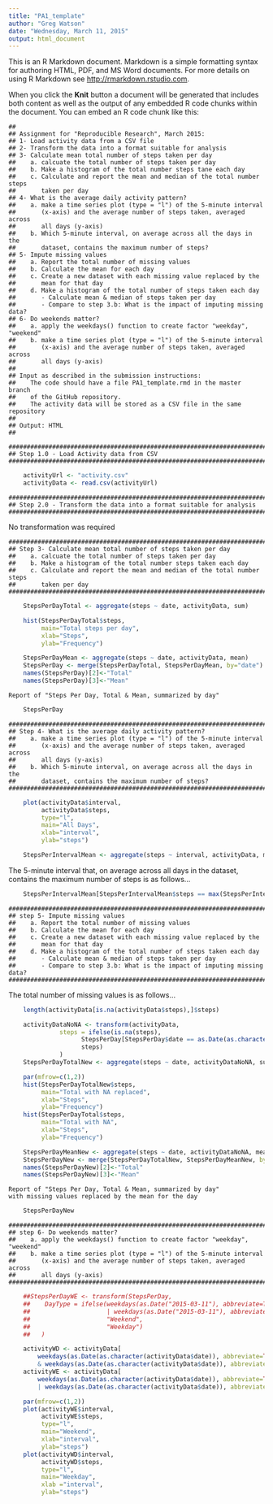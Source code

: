 ```yaml
---
title: "PA1_template"
author: "Greg Watson"
date: "Wednesday, March 11, 2015"
output: html_document
---
```


This is an R Markdown document. Markdown is a simple formatting syntax for authoring HTML, PDF, and MS Word documents. For more details on using R Markdown see <http://rmarkdown.rstudio.com>.

When you click the **Knit** button a document will be generated that includes both content as well as the output of any embedded R code chunks within the document. You can embed an R code chunk like this:

    ##
    ## Assignment for "Reproducible Research", March 2015:
    ## 1- Load activity data from a CSV file
    ## 2- Transform the data into a format suitable for analysis
    ## 3- Calculate mean total number of steps taken per day
    ##    a. calcuate the total number of steps taken per day
    ##    b. Make a histogram of the total number steps tane each day
    ##    c. Calculate and report the mean and median of the total number steps 
    ##       taken per day
    ## 4- What is the average daily activity pattern?
    ##    a. make a time series plot (type = "l") of the 5-minute interval
    ##       (x-axis) and the average number of steps taken, averaged across
    ##       all days (y-axis)
    ##    b. Which 5-minute interval, on average across all the days in the
    ##       dataset, contains the maximum number of steps?
    ## 5- Impute missing values
    ##    a. Report the total number of missing values
    ##    b. Calculate the mean for each day
    ##    c. Create a new dataset with each missing value replaced by the 
    ##       mean for that day
    ##    d. Make a histogram of the total number of steps taken each day
    ##       - Calculate mean & median of steps taken per day
    ##       - Compare to step 3.b: What is the impact of imputing missing data?
    ## 6- Do weekends matter?
    ##    a. apply the weekdays() function to create factor "weekday", "weekend" 
    ##    b. make a time series plot (type = "l") of the 5-minute interval
    ##       (x-axis) and the average number of steps taken, averaged across
    ##       all days (y-axis)
    ##
    ## Input as described in the submission instructions: 
    ##    The code should have a file PA1_template.rmd in the master branch 
    ##    of the GitHub repository. 
    ##    The activity data will be stored as a CSV file in the same repository
    ##
    ## Output: HTML
    ##
    
    ##########################################################################
    ## Step 1.0 - Load Activity data from CSV
    ##########################################################################
    
```r
    activityUrl <- "activity.csv"
    activityData <- read.csv(activityUrl)
```
    
    ##########################################################################
    ## Step 2.0 - Transform the data into a format suitable for analysis
    ##########################################################################
    
No transformation was required    
    
    ##########################################################################
    ## Step 3- Calculate mean total number of steps taken per day
    ##    a. calcuate the total number of steps taken per day
    ##    b. Make a histogram of the total number steps taken each day
    ##    c. Calculate and report the mean and median of the total number steps 
    ##       taken per day
    ##########################################################################
```r
    StepsPerDayTotal <- aggregate(steps ~ date, activityData, sum)
```
```r
    hist(StepsPerDayTotal$steps, 
         main="Total steps per day", 
         xlab="Steps", 
         ylab="Frequency")
```
```r
    StepsPerDayMean <- aggregate(steps ~ date, activityData, mean)
    StepsPerDay <- merge(StepsPerDayTotal, StepsPerDayMean, by="date")
    names(StepsPerDay)[2]<-"Total"
    names(StepsPerDay)[3]<-"Mean"
```
    Report of "Steps Per Day, Total & Mean, summarized by day"
```r
    StepsPerDay
```
    ##########################################################################
    ## Step 4- What is the average daily activity pattern?
    ##    a. make a time series plot (type = "l") of the 5-minute interval
    ##       (x-axis) and the average number of steps taken, averaged across
    ##       all days (y-axis)
    ##    b. Which 5-minute interval, on average across all the days in the
    ##       dataset, contains the maximum number of steps?
    ##########################################################################
```r
    plot(activityData$interval, 
         activityData$steps, 
         type="l", 
         main="All Days", 
         xlab="interval",
         ylab="steps")
```
```r
    StepsPerIntervalMean <- aggregate(steps ~ interval, activityData, mean)
```
The 5-minute interval that, on average across all days in the dataset, contains the 
maximum number of steps is as follows...
```r
    StepsPerIntervalMean[StepsPerIntervalMean$steps == max(StepsPerIntervalMean$steps),1]
```
   
    ##########################################################################
    ## step 5- Impute missing values
    ##    a. Report the total number of missing values
    ##    b. Calculate the mean for each day
    ##    c. Create a new dataset with each missing value replaced by the 
    ##       mean for that day
    ##    d. Make a histogram of the total number of steps taken each day
    ##       - Calculate mean & median of steps taken per day
    ##       - Compare to step 3.b: What is the impact of imputing missing data?
    ##########################################################################

The total number of missing values is as follows...
```r
    length(activityData[is.na(activityData$steps),]$steps)
```
```r
    activityDataNoNA <- transform(activityData, 
              steps = ifelse(is.na(steps), 
                    StepsPerDay[StepsPerDay$date == as.Date(as.character(date)), 3], 
                    steps)
              )
    StepsPerDayTotalNew <- aggregate(steps ~ date, activityDataNoNA, sum)
```
```r
    par(mfrow=c(1,2))
    hist(StepsPerDayTotalNew$steps, 
         main="Total with NA replaced", 
         xlab="Steps", 
         ylab="Frequency")
    hist(StepsPerDayTotal$steps, 
         main="Total with NA", 
         xlab="Steps", 
         ylab="Frequency")
```
```r
    StepsPerDayMeanNew <- aggregate(steps ~ date, activityDataNoNA, mean)
    StepsPerDayNew <- merge(StepsPerDayTotalNew, StepsPerDayMeanNew, by="date")
    names(StepsPerDayNew)[2]<-"Total"
    names(StepsPerDayNew)[3]<-"Mean"
```
    Report of "Steps Per Day, Total & Mean, summarized by day"
    with missing values replaced by the mean for the day
```r
    StepsPerDayNew
```
    
    ##########################################################################
    ## step 6- Do weekends matter?
    ##    a. apply the weekdays() function to create factor "weekday", "weekend" 
    ##    b. make a time series plot (type = "l") of the 5-minute interval
    ##       (x-axis) and the average number of steps taken, averaged across
    ##       all days (y-axis)
    ##########################################################################
```r
    ##StepsPerDayWE <- transform(StepsPerDay, 
    ##    DayType = ifelse(weekdays(as.Date("2015-03-11"), abbreviate=TRUE)=="Sun" 
    ##                     | weekdays(as.Date("2015-03-11"), abbreviate=TRUE)=="Sat", 
    ##                     "Weekend", 
    ##                     "Weekday")
    ##   )

```
```r
    activityWD <- activityData[
        weekdays(as.Date(as.character(activityData$date)), abbreviate=TRUE)!="Sun" 
        & weekdays(as.Date(as.character(activityData$date)), abbreviate=TRUE)!="Sat",]
    activityWE <- activityData[
        weekdays(as.Date(as.character(activityData$date)), abbreviate=TRUE)=="Sun" 
        | weekdays(as.Date(as.character(activityData$date)), abbreviate=TRUE)=="Sat",]

```
```r
    par(mfrow=c(1,2))
    plot(activityWE$interval, 
         activityWE$steps, 
         type="l", 
         main="Weekend", 
         xlab="interval",
         ylab="steps")
    plot(activityWD$interval, 
         activityWD$steps, 
         type="l", 
         main="Weekday", 
         xlab ="interval", 
         ylab="steps")
```
    


